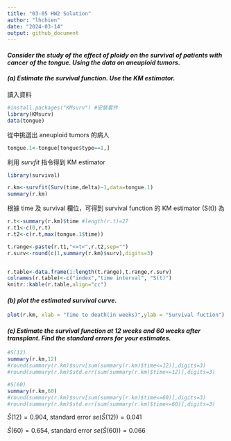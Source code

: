 ```yaml
---
title: "03-05 HW2 Solution"
author: "lhchien"
date: "2024-03-14"
output: github_document
---
```


#### *Consider the study of the effect of ploidy on the survival of patients with cancer of the tongue. Using the data on aneuploid tumors.*

#### *(a) Estimate the survival function. Use the KM estimator.*

讀入資料

```r
#install.packages("KMsurv") #安裝套件
library(KMsurv)
data(tongue)
```

從中挑選出 aneuploid tumors 的病人

```r
tongue.1<-tongue[tongue$type==1,]
```
利用 *survfit* 指令得到 KM estimator

```r
library(survival)

r.km<-survfit(Surv(time,delta)~1,data=tongue.1)
summary(r.km)
```

根據 time 及 survival 欄位，可得到 survival function 的 KM estimator (S(t)) 為

```r
r.t<-summary(r.km)$time #length(r.t)=27
r.t1<-c(0,r.t)
r.t2<-c(r.t,max(tongue.1$time))

t.range<-paste(r.t1,"<=t<",r.t2,sep="")
r.surv<-round(c(1,summary(r.km)$surv),digits=3)


r.table<-data.frame(1:length(t.range),t.range,r.surv)
colnames(r.table)<-c("index","time interval", "S(t)")
knitr::kable(r.table,align="cc")

```



#### *(b) plot the estimated survival curve.*

```r
plot(r.km, xlab = "Time to death(in weeks)",ylab = "Survival fuction")
```

#### *(c) Estimate the survival function at 12 weeks and 60 weeks after transplant. Find the standard errors for your estimates.*

```r
#S(12)
summary(r.km,12)
#round(summary(r.km)$surv[sum(summary(r.km)$time<=12)],digits=3)
#round(summary(r.km)$std.err[sum(summary(r.km)$time<=12)],digits=3)

#S(60)
summary(r.km,60)
#round(summary(r.km)$surv[sum(summary(r.km)$time<=60)],digits=3)
#round(summary(r.km)$std.err[sum(summary(r.km)$time<=60)],digits=3)

```
$\hat{S}(12) = 0.904$, standard error $se(\hat{S}(12)) = 0.041$  

$\hat{S}(60) = 0.654$, standard error $se(\hat{S}(60)) = 0.066$  




